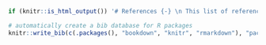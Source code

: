 
```r
if (knitr::is_html_output()) '# References {-} \n This list of references contains all the key documents we can point to that have supported this report. But unfortunately it is probably not exhaustive. \n'
```

```r
# automatically create a bib database for R packages
knitr::write_bib(c(.packages(), "bookdown", "knitr", "rmarkdown"), "packages.bib")
```


